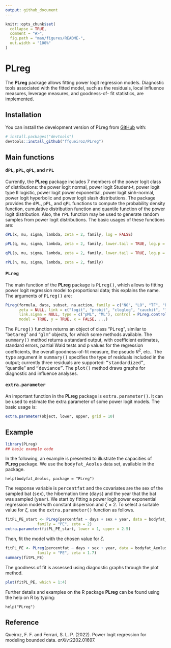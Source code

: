 ```yaml
---
output: github_document
---
```


<!-- README.md is generated from README.Rmd. Please edit that file -->

```r
knitr::opts_chunk$set(
  collapse = TRUE,
  comment = "#>",
  fig.path = "man/figures/README-",
  out.width = "100%"
)
```

# PLreg

<!-- badges: start -->
<!-- badges: end -->

The **PLreg** package allows fitting power logit regression models. Diagnostic tools associated with the fitted model, such as the residuals, local influence measures, leverage measures, and goodness-of-
fit statistics, are implemented. 

## Installation

You can install the development version of PLreg from [GitHub](https://github.com/) with:

``` r
# install.packages("devtools")
devtools::install_github("ffqueiroz/PLreg")
```

## Main functions

#### <tt>dPL</tt>, <tt>pPL</tt>, <tt>qPL</tt>, and <tt>rPL</tt>

Currently, the $\textbf{PLreg}$ package includes 7 members of the power logit class of distributions: the power logit normal, power logit Student-t, power logit type II logistic, power logit power exponential, power logit sinh-normal, power logit hyperbolic and power logit slash distributions. The package provides the  <tt>dPL</tt>, <tt>pPL</tt>, and <tt>qPL</tt> functions  to compute the probability density function, cumulative distribution function and quantile function of the power logit distribution. Also, the <tt>rPL</tt> function may be used to generate random samples from power logit distributions. The basic usages of these functions are:

```r
dPL(x, mu, sigma, lambda, zeta = 2, family, log = FALSE)

pPL(q, mu, sigma, lambda, zeta = 2, family, lower.tail = TRUE, log.p = FALSE)

qPL(p, mu, sigma, lambda, zeta = 2, family, lower.tail = TRUE, log.p = FALSE)

rPL(n, mu, sigma, lambda, zeta = 2, family)
```

#### <tt>PLreg</tt> 

The main function of the $\textbf{PLreg}$ package is <tt>PLreg()</tt>, which allows to fitting power logit regression model to proportional data; this explains the name. The arguments of <tt>PLreg()</tt> are:

```r
PLreg(formula, data, subset, na.action, family = c("NO", "LO", "TF", "PE", "SN", "SLASH", "Hyp"), 
      zeta = NULL, link = c("logit", "probit", "cloglog", "cauchit", "log", "loglog"), 
      link.sigma = NULL, type = c("pML", "ML"), control = PLreg.control(...), 
      model = TRUE, y = TRUE, x = FALSE, ...)
```

The <tt>PLreg()</tt> function returns an object of class "<tt>PLreg</tt>", similar to "<tt>betareg</tt>" and "<tt>glm</tt>" objects, for which some methods available. The <tt>summary()</tt> method returns a standard output, with coefficient estimates, standard errors, partial Wald tests and p values for the regression coefficients, the overall goodness-of-fit measure, the pseudo $R^2$, etc.. The <tt>type</tt> argument in <tt>summary()</tt> specifies the type of residuals included in the output; currently three residuals are supported: <tt>"standardized"</tt>, </tt>"quantile"</tt> and <tt>"deviance"</tt>. The <tt>plot()</tt> method draws graphs for diagnostic and influence analyses.

#### <tt>extra.parameter</tt> 

An important function in the $\textbf{PLreg}$ package is <tt>extra.parameter()</tt>. It can be used to estimate the extra parameter of some power logit models. The basic usage is:

```r
extra.parameter(object, lower, upper, grid = 10)
```

## Example

```r
library(PLreg)
## basic example code
```

In the following, an example is presented to illustrate the capacities of $\textbf{PLreg}$ package. We use the <tt>bodyfat_Aeolus</tt> data set, available in the package.
```
help(bodyfat_Aeolus, package = "PLreg")
```

The response variable is <tt>percentfat</tt> and the covariates are the sex of the sampled bat (<tt>sex</tt>), the hibernation time (<tt>days</tt>) and the year that the bat was sampled (<tt>year</tt>). We start by fitting a power logit power exponential regression model with constant dispersion and $\zeta = 2$. To select a suitable value for $\zeta$, use the <tt>extra.parameter()</tt> function as follows.

```r
fitPL_PE_start <- PLreg(percentfat ~ days + sex + year, data = bodyfat_Aeolus,
              family = "PE", zeta = 2)
extra.parameter(fitPL_PE_start, lower = 1, upper = 2.5)
```

Then, fit the model with the chosen value for $\zeta$.

```r
fitPL_PE <- PLreg(percentfat ~ days + sex + year, data = bodyfat_Aeolus,
              family = "PE", zeta = 1.7)
summary(fitPL_PE)
```

The goodness of fit is assessed using diagnostic graphs through the plot method.

```r
plot(fitPL_PE, which = 1:4)
```

Further details and examples on the R package $\textbf{PLreg}$ can be found using the help on R by typing:

```
help("PLreg")
```

## Reference

Queiroz, F. F. and Ferrari, S. L. P. (2022). Power logit regression for modeling bounded data. $\textit{arXiv}$:2202.01697.
